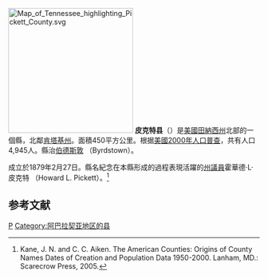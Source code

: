 {{noteTA
|T=zh-hans:皮克特县 (田纳西州);zh-hk:皮克特縣 (田納西州);zh-tw:皮克特郡 (田納西州);
|1=zh-hans:县;zh-hk:縣;zh-tw:郡;
}}
[[File:Map_of_Tennessee_highlighting_Pickett_County.svg|250px]]
'''皮克特县'''（{{lang-en|Pickett County}}）是[[美國|美國]][[田納西州|田納西州]]北部的一個縣，北鄰[[肯塔基州|肯塔基州]]。面積450平方公里。根据[[美國2000年人口普查|美國2000年人口普查]]，共有人口4,945人。縣治[[伯德斯敦|伯德斯敦]] （Byrdstown）。

成立於1879年2月27日。縣名紀念在本縣形成的過程表現活躍的[[田納西州州議會|州議員]]霍華德·L·皮克特 （Howard L. Pickett）。<ref>Kane, J. N. and C. C. Aiken. The American Counties: Origins of County Names Dates of Creation and Population Data 1950-2000. Lanham, MD.: Scarecrow Press, 2005.</ref>

== 参考文献 ==
<div class="references-small">
<references />
</div>

[[Category:田納西州行政區劃|P]]
[[Category:阿巴拉契亚地区的县|Category:阿巴拉契亚地区的县]]